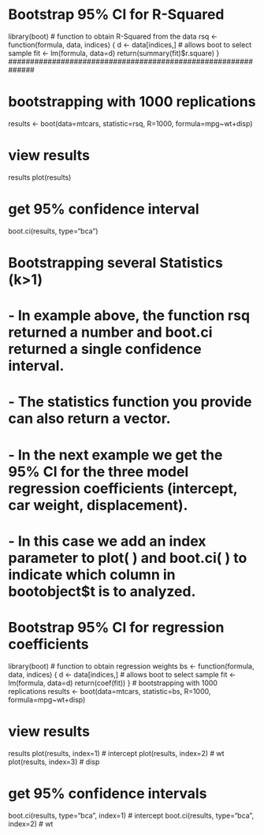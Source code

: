 ##############################################################

# Bootstrap 95% CI for R-Squared
library(boot)
# function to obtain R-Squared from the data 
rsq <- function(formula, data, indices) {
  d <- data[indices,] # allows boot to select sample 
  fit <- lm(formula, data=d)
  return(summary(fit)$r.square)
} 
##############################################################

# bootstrapping with 1000 replications 
results <- boot(data=mtcars, statistic=rsq, 
  	 R=1000, formula=mpg~wt+disp)

# view results
results 
plot(results)

# get 95% confidence interval 
boot.ci(results, type="bca")

##############################################################
# Bootstrapping several Statistics (k>1)
#  - In example above, the function rsq returned a number and boot.ci returned a single confidence interval. 
#  - The statistics function you provide can also return a vector. 
#  - In the next example we get the 95% CI for the three model regression coefficients (intercept, car weight, displacement). 
#  - In this case we add an index parameter to plot( ) and boot.ci( ) to indicate which column in bootobject$t is to analyzed.

##############################################################
# Bootstrap 95% CI for regression coefficients 
library(boot)
# function to obtain regression weights 
bs <- function(formula, data, indices) {
  d <- data[indices,] # allows boot to select sample 
  fit <- lm(formula, data=d)
  return(coef(fit)) 
} 
# bootstrapping with 1000 replications 
results <- boot(data=mtcars, statistic=bs, 
  	 R=1000, formula=mpg~wt+disp)

# view results
results
plot(results, index=1) # intercept 
plot(results, index=2) # wt 
plot(results, index=3) # disp 

##############################################################

# get 95% confidence intervals 
boot.ci(results, type="bca", index=1) # intercept 
boot.ci(results, type="bca", index=2) # wt 